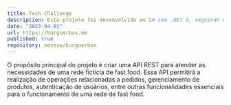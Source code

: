 ```yaml
---
title: Tech Challenge
description: Este projeto foi desenvolvido em C# com .NET 6, seguindo os princípios da arquitetura hexagonal. É um trabalho em andamento que esté sendo realizado durante minha pós-graduação, com o objetivo de aplicar as melhores práticas de arquitetura de software.
date: "2023-04-01"
url: https://burguerbox.me
published: true
repository: nevesw/burguerbox
---
```




O propósito principal do projeto é criar uma API REST para atender as necessidades de uma rede fictícia de fast food. Essa API permitirá a realização de operações relacionadas a pedidos, gerenciamento de produtos, autenticação de usuários, entre outras funcionalidades essenciais para o funcionamento de uma rede de fast food.
